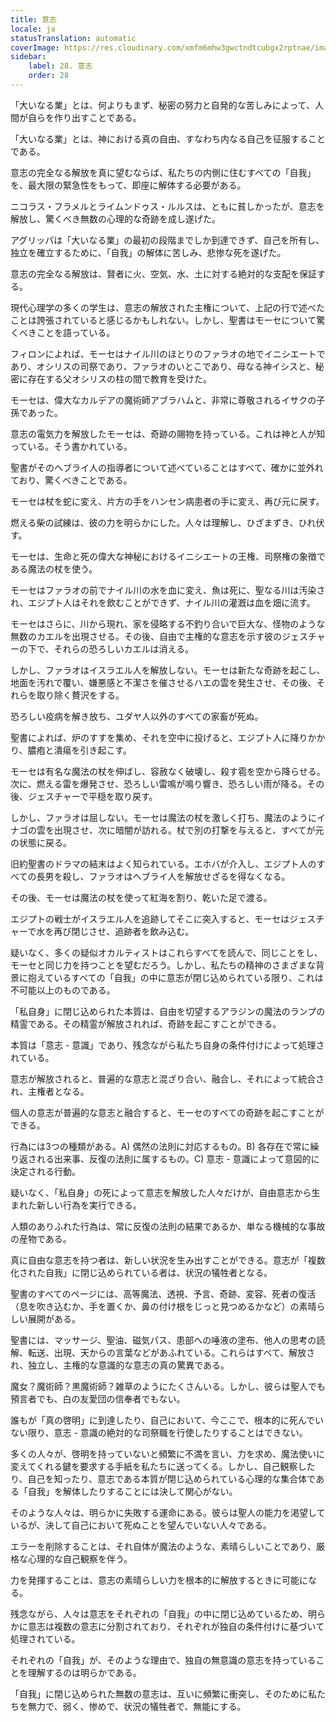 ```yaml
---
title: 意志
locale: ja
statusTranslation: automatic
coverImage: https://res.cloudinary.com/xmfm6mhw3gwctndtcubgx2rptnae/image/upload/v1740468922/small_cover_tratado_de_psicologia_revolucionaria_a4c0dca4e0.webp
sidebar:
    label: 28. 意志
    order: 28
---
```

「大いなる業」とは、何よりもまず、秘密の努力と自発的な苦しみによって、人間が自らを作り出すことである。

「大いなる業」とは、神における真の自由、すなわち内なる自己を征服することである。

意志の完全なる解放を真に望むならば、私たちの内側に住むすべての「自我」を、最大限の緊急性をもって、即座に解体する必要がある。

ニコラス・フラメルとライムンドゥス・ルルスは、ともに貧しかったが、意志を解放し、驚くべき無数の心理的な奇跡を成し遂げた。

アグリッパは「大いなる業」の最初の段階までしか到達できず、自己を所有し、独立を確立するために、「自我」の解体に苦しみ、悲惨な死を遂げた。

意志の完全なる解放は、賢者に火、空気、水、土に対する絶対的な支配を保証する。

現代心理学の多くの学生は、意志の解放された主権について、上記の行で述べたことは誇張されていると感じるかもしれない。しかし、聖書はモーセについて驚くべきことを語っている。

フィロンによれば、モーセはナイル川のほとりのファラオの地でイニシエートであり、オシリスの司祭であり、ファラオのいとこであり、母なる神イシスと、秘密に存在する父オシリスの柱の間で教育を受けた。

モーセは、偉大なカルデアの魔術師アブラハムと、非常に尊敬されるイサクの子孫であった。

意志の電気力を解放したモーセは、奇跡の賜物を持っている。これは神と人が知っている。そう書かれている。

聖書がそのヘブライ人の指導者について述べていることはすべて、確かに並外れており、驚くべきことである。

モーセは杖を蛇に変え、片方の手をハンセン病患者の手に変え、再び元に戻す。

燃える柴の試練は、彼の力を明らかにした。人々は理解し、ひざまずき、ひれ伏す。

モーセは、生命と死の偉大な神秘におけるイニシエートの王権、司祭権の象徴である魔法の杖を使う。

モーセはファラオの前でナイル川の水を血に変え、魚は死に、聖なる川は汚染され、エジプト人はそれを飲むことができず、ナイル川の灌漑は血を畑に流す。

モーセはさらに、川から現れ、家を侵略する不釣り合いで巨大な、怪物のような無数のカエルを出現させる。その後、自由で主権的な意志を示す彼のジェスチャーの下で、それらの恐ろしいカエルは消える。

しかし、ファラオはイスラエル人を解放しない。モーセは新たな奇跡を起こし、地面を汚れで覆い、嫌悪感と不潔さを催させるハエの雲を発生させ、その後、それらを取り除く贅沢をする。

恐ろしい疫病を解き放ち、ユダヤ人以外のすべての家畜が死ぬ。

聖書によれば、炉のすすを集め、それを空中に投げると、エジプト人に降りかかり、膿疱と潰瘍を引き起こす。

モーセは有名な魔法の杖を伸ばし、容赦なく破壊し、殺す雹を空から降らせる。次に、燃える雷を爆発させ、恐ろしい雷鳴が鳴り響き、恐ろしい雨が降る。その後、ジェスチャーで平穏を取り戻す。

しかし、ファラオは屈しない。モーセは魔法の杖を激しく打ち、魔法のようにイナゴの雲を出現させ、次に暗闇が訪れる。杖で別の打撃を与えると、すべてが元の状態に戻る。

旧約聖書のドラマの結末はよく知られている。エホバが介入し、エジプト人のすべての長男を殺し、ファラオはヘブライ人を解放せざるを得なくなる。

その後、モーセは魔法の杖を使って紅海を割り、乾いた足で渡る。

エジプトの戦士がイスラエル人を追跡してそこに突入すると、モーセはジェスチャーで水を再び閉じさせ、追跡者を飲み込む。

疑いなく、多くの疑似オカルティストはこれらすべてを読んで、同じことをし、モーセと同じ力を持つことを望むだろう。しかし、私たちの精神のさまざまな背景に抱えているすべての「自我」の中に意志が閉じ込められている限り、これは不可能以上のものである。

「私自身」に閉じ込められた本質は、自由を切望するアラジンの魔法のランプの精霊である。その精霊が解放されれば、奇跡を起こすことができる。

本質は「意志 - 意識」であり、残念ながら私たち自身の条件付けによって処理されている。

意志が解放されると、普遍的な意志と混ざり合い、融合し、それによって統合され、主権者となる。

個人の意志が普遍的な意志と融合すると、モーセのすべての奇跡を起こすことができる。

行為には3つの種類がある。A) 偶然の法則に対応するもの。B) 各存在で常に繰り返される出来事、反復の法則に属するもの。C) 意志 - 意識によって意図的に決定される行動。

疑いなく、「私自身」の死によって意志を解放した人々だけが、自由意志から生まれた新しい行為を実行できる。

人類のありふれた行為は、常に反復の法則の結果であるか、単なる機械的な事故の産物である。

真に自由な意志を持つ者は、新しい状況を生み出すことができる。意志が「複数化された自我」に閉じ込められている者は、状況の犠牲者となる。

聖書のすべてのページには、高等魔法、透視、予言、奇跡、変容、死者の復活（息を吹き込むか、手を置くか、鼻の付け根をじっと見つめるかなど）の素晴らしい展開がある。

聖書には、マッサージ、聖油、磁気パス、患部への唾液の塗布、他人の思考の読解、転送、出現、天からの言葉などがあふれている。これらはすべて、解放され、独立し、主権的な意識的な意志の真の驚異である。

魔女？魔術師？黒魔術師？雑草のようにたくさんいる。しかし、彼らは聖人でも預言者でも、白の友愛団の信奉者でもない。

誰もが「真の啓明」に到達したり、自己において、今ここで、根本的に死んでいない限り、意志 - 意識の絶対的な司祭職を行使したりすることはできない。

多くの人々が、啓明を持っていないと頻繁に不満を言い、力を求め、魔法使いに変えてくれる鍵を要求する手紙を私たちに送ってくる。しかし、自己観察したり、自己を知ったり、意志である本質が閉じ込められている心理的な集合体である「自我」を解体したりすることには決して関心がない。

そのような人々は、明らかに失敗する運命にある。彼らは聖人の能力を渇望しているが、決して自己において死ぬことを望んでいない人々である。

エラーを削除することは、それ自体が魔法のような、素晴らしいことであり、厳格な心理的な自己観察を伴う。

力を発揮することは、意志の素晴らしい力を根本的に解放するときに可能になる。

残念ながら、人々は意志をそれぞれの「自我」の中に閉じ込めているため、明らかに意志は複数の意志に分割されており、それぞれが独自の条件付けに基づいて処理されている。

それぞれの「自我」が、そのような理由で、独自の無意識の意志を持っていることを理解するのは明らかである。

「自我」に閉じ込められた無数の意志は、互いに頻繁に衝突し、そのために私たちを無力で、弱く、惨めで、状況の犠牲者で、無能にする。
